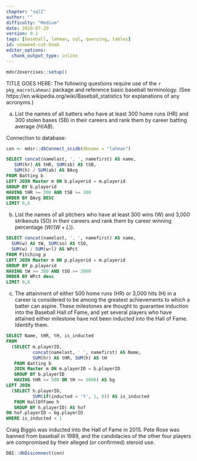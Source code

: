 ```yaml
---
chapter: "sqlI"
author: ""
difficulty: "Medium"
date: 2020-07-20 
version: 0.1
tags: [baseball, lahman, sql, querying, tables]
id: seaweed-cut-knob
editor_options: 
  chunk_output_type: inline
---
```


```r
mdsr2exercises::setup()
```

TITLE GOES HERE: The following questions require use of the `r pkg_macro(Lahman)` package and reference basic baseball terminology. (See https://en.wikipedia.org/wiki/Baseball_statistics for explanations of any acronyms.) 


a. List the names of all batters who have at least 300 home runs (HR) and 300 stolen bases (SB) in their careers and rank them by career batting average ($H/AB$). 


<!--begin-answer-->

Connection to database:
```r
con <- mdsr::dbConnect_scidb(dbname = "lahman")
```

```sql
SELECT concat(namelast, ', ', namefirst) AS name, 
   SUM(hr) AS tHR, SUM(sb) AS tSB, 
   SUM(h) / SUM(ab) AS BAvg
FROM Batting b
LEFT JOIN Master m ON b.playerid = m.playerid
GROUP BY b.playerid
HAVING tHR >= 300 AND tSB >= 300
ORDER BY BAvg DESC 
LIMIT 0,6
```
  
<!--end-answer-->
 

b. List the names of all pitchers who have at least 300 wins (W) and 3,000 strikeouts (SO) in their careers and rank them by career winning percentage ($W/(W+L)$). 


<!--begin-answer-->
  
```sql
SELECT concat(namelast, ', ', namefirst) AS name, 
  SUM(w) AS tW, SUM(so) AS tSO, 
  SUM(w) / SUM(w+l) AS WPct
FROM Pitching p
LEFT JOIN Master m ON p.playerid = m.playerid
GROUP BY p.playerid
HAVING tW >= 300 AND tSO >= 3000
ORDER BY WPct desc
LIMIT 0,6
```
<!--end-answer-->


c. The attainment of either 500 home runs (HR) or 3,000 hits (H) in a career is considered to be among the greatest achievements to which a batter can aspire. These milestones are thought to guarantee induction into the Baseball Hall of Fame, and yet several players who have attained either milestone have not been inducted into the Hall of Fame. Identify them. 


<!--begin-answer-->
```sql
SELECT Name, tHR, tH, is_inducted 
FROM
  (SELECT m.playerID, 
          concat(namelast, ' ', namefirst) AS Name,
          SUM(hr) AS tHR, SUM(h) AS tH
   FROM Batting b
   JOIN Master m ON m.playerID = b.playerID
   GROUP BY b.playerID
   HAVING tHR >= 500 OR tH >= 3000) AS bg
LEFT JOIN 
  (SELECT h.playerID,
          SUM(if(inducted = 'Y', 1, 0)) AS is_inducted
   FROM HallOfFame h
   GROUP BY h.playerID) AS hof 
ON hof.playerID = bg.playerID
WHERE is_inducted < 1
```

Craig Biggio was inducted into the Hall of Fame in 2015. Pete Rose was banned from baseball in 1989, and the candidacies of the other four players are compromised by their alleged (or confirmed) steroid use. 


<!--end-answer-->


```r
DBI::dbDisconnect(con)
```


